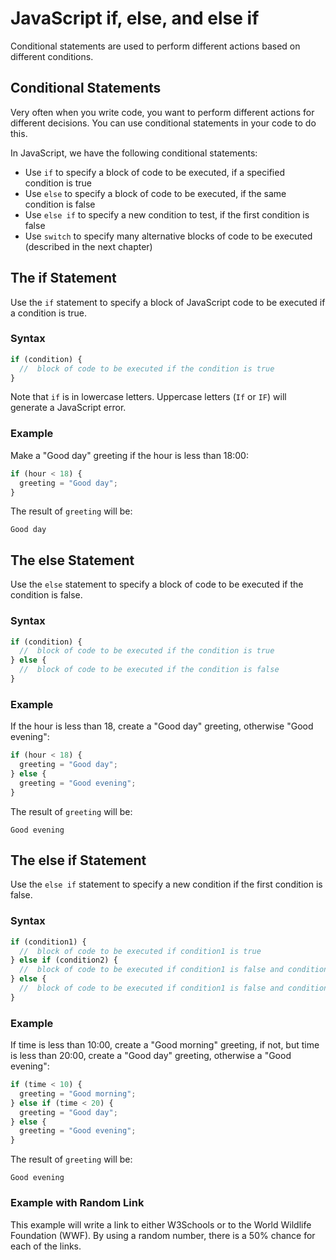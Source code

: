 # JavaScript if, else, and else if

Conditional statements are used to perform different actions based on different conditions.

## Conditional Statements

Very often when you write code, you want to perform different actions for different decisions. You can use conditional statements in your code to do this.

In JavaScript, we have the following conditional statements:

- Use `if` to specify a block of code to be executed, if a specified condition is true
- Use `else` to specify a block of code to be executed, if the same condition is false
- Use `else if` to specify a new condition to test, if the first condition is false
- Use `switch` to specify many alternative blocks of code to be executed (described in the next chapter)

## The if Statement

Use the `if` statement to specify a block of JavaScript code to be executed if a condition is true.

### Syntax

```javascript
if (condition) {
  //  block of code to be executed if the condition is true
}
```

Note that `if` is in lowercase letters. Uppercase letters (`If` or `IF`) will generate a JavaScript error.

### Example

Make a "Good day" greeting if the hour is less than 18:00:

```javascript
if (hour < 18) {
  greeting = "Good day";
}
```

The result of `greeting` will be:

```text
Good day
```

## The else Statement

Use the `else` statement to specify a block of code to be executed if the condition is false.

### Syntax

```javascript
if (condition) {
  //  block of code to be executed if the condition is true
} else {
  //  block of code to be executed if the condition is false
}
```

### Example

If the hour is less than 18, create a "Good day" greeting, otherwise "Good evening":

```javascript
if (hour < 18) {
  greeting = "Good day";
} else {
  greeting = "Good evening";
}
```

The result of `greeting` will be:

```text
Good evening
```

## The else if Statement

Use the `else if` statement to specify a new condition if the first condition is false.

### Syntax

```javascript
if (condition1) {
  //  block of code to be executed if condition1 is true
} else if (condition2) {
  //  block of code to be executed if condition1 is false and condition2 is true
} else {
  //  block of code to be executed if condition1 is false and condition2 is false
}
```

### Example

If time is less than 10:00, create a "Good morning" greeting, if not, but time is less than 20:00, create a "Good day" greeting, otherwise a "Good evening":

```javascript
if (time < 10) {
  greeting = "Good morning";
} else if (time < 20) {
  greeting = "Good day";
} else {
  greeting = "Good evening";
}
```

The result of `greeting` will be:

```text
Good evening
```

### Example with Random Link

This example will write a link to either W3Schools or to the World Wildlife Foundation (WWF). By using a random number, there is a 50% chance for each of the links.


